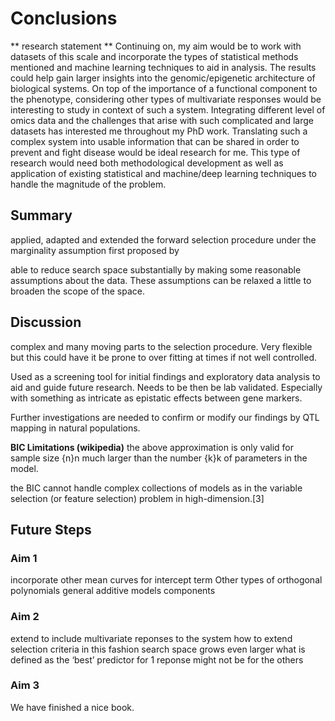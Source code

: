 # Conclusions

** research statement **
Continuing on, my aim would be to work with datasets of this scale and incorporate the types of statistical methods mentioned and machine learning techniques to aid in analysis. The results could help gain larger insights into the genomic/epigenetic architecture of biological systems. On top of the importance of a functional component to the phenotype, considering other types of multivariate responses would be interesting to study in context of such a system. Integrating different level of omics data and the challenges that arise with such complicated and large datasets has interested me throughout my PhD work. Translating such a complex system into usable information that can be shared in order to prevent and fight disease would be ideal research for me. This type of research would need both methodological development as well as application of existing statistical and machine/deep learning techniques to handle the magnitude of the problem.


## Summary

applied, adapted and extended the forward selection procedure under the marginality assumption first proposed by \cite{hao2014interaction}

able to reduce search space substantially by making some reasonable assumptions about the data.  These assumptions can be relaxed a little to broaden the scope of the space.



## Discussion

complex and many moving parts to the selection procedure.  Very flexible but this could have it be prone to over fitting at times if not well controlled.

Used as a screening tool for initial findings and exploratory data analysis to aid and guide future research.  Needs to be then be lab validated.  Especially with something as intricate as epistatic effects between gene markers.

Further investigations are needed to confirm or modify our findings by QTL mapping in natural populations.


__BIC Limitations (wikipedia)__
the above approximation is only valid for sample size {\displaystyle n}n much larger than the number {\displaystyle k}k of parameters in the model.

the BIC cannot handle complex collections of models as in the variable selection (or feature selection) problem in high-dimension.[3]

## Future Steps

### Aim 1

incorporate other mean curves for intercept term
Other types of orthogonal polynomials
general additive models components

### Aim 2

extend to include multivariate reponses to the system
how to extend selection criteria in this fashion
search space grows even larger
what is defined as the 'best' predictor for 1 reponse might not be for the others

### Aim 3
We have finished a nice book.
